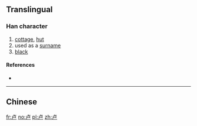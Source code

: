 {{also|盧}}
==Translingual==

===Han character===
{{Han char|rn=25|rad=卜|as=03|sn=5|four=|canj=YS|ids=⿱[[卜|⺊]][[尸]]}}

# [[cottage]], [[hut]]
# used as a [[surname]]
# [[black]]

====References====
* {{Han ref|kx=0158.021|hdz=10093.030|uh=5362|ud=21346}}

----

==Chinese==
{{zh-see|盧}}

[[fr:卢]]
[[no:卢]]
[[pl:卢]]
[[zh:卢]]